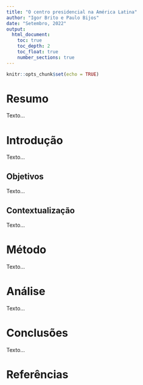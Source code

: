 ```yaml
---
title: "O centro presidencial na América Latina"
author: "Igor Brito e Paulo Bijos"
date: "Setembro, 2022"
output:
  html_document:
    toc: true
    toc_depth: 2
    toc_float: true
    number_sections: true
---
```


```r
knitr::opts_chunk$set(echo = TRUE)
```

# Resumo {-}
Texto...

# Introdução
Texto...

## Objetivos
Texto...

## Contextualização
Texto...

# Método
Texto...

# Análise
Texto...

# Conclusões
Texto...

# Referências {-}
